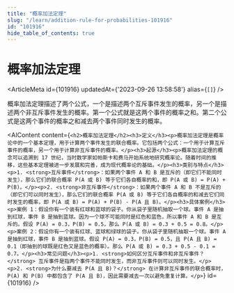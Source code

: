 ```yaml
---
title: "概率加法定理"
slug: "/learn/addition-rule-for-probabilities-101916"
id: "101916"
hide_table_of_contents: true
---
```



# 概率加法定理

<ArticleMeta id={101916} updatedAt={'2023-09-26 13:58:58'} alias={`[]`} />
<div className='border-solid border-b border-t-0 my-4 border-[var(--ifm-color-gray-300)]' />

概率加法定理描述了两个公式，一个是描述两个互斥事件发生的概率，另一个是描述两个非互斥事件发生的概率。第一个公式就是这两个事件的概率之和。第二个公式是这两个事件的概率之和减去两个事件同时发生的概率。

<AIContent content={`<h2>概率加法定理</h2><h3>定义</h3><p>概率加法定理是概率论中的一个基本定理，用于计算两个事件发生的联合概率。它包括两个公式：一个用于计算互斥事件的概率，另一个用于计算非互斥事件的概率。</p><h3>起源</h3><p>概率加法定理的概念可以追溯到 17 世纪，当时数学家如帕斯卡和费马开始系统地研究概率论。随着时间的推移，这些基本定理被进一步发展和完善，成为现代概率论的基础。</p><h3>类别与特点</h3><p>1. <strong>互斥事件</strong>：如果两个事件 A 和 B 是互斥的（即它们不能同时发生），那么它们的联合概率 P(A 或 B) 等于它们各自概率的和，即 P(A 或 B) = P(A) + P(B)。</p><p>2. <strong>非互斥事件</strong>：如果两个事件 A 和 B 不是互斥的（即它们可以同时发生），那么它们的联合概率 P(A 或 B) 等于它们各自概率的和减去它们同时发生的概率，即 P(A 或 B) = P(A) + P(B) - P(A 且 B)。</p><h3>具体案例</h3><p>案例 1：假设你有一个装有红球和蓝球的袋子。你从袋子里随机抽取一个球。事件 A 是抽到红球，事件 B 是抽到蓝球。因为一个球不可能同时是红色和蓝色，所以事件 A 和 B 是互斥的。假设 P(A) = 0.3，P(B) = 0.5，那么 P(A 或 B) = 0.3 + 0.5 = 0.8。</p><p>案例 2：假设你有一个装有红球、蓝球和绿球的袋子。你从袋子里随机抽取一个球。事件 A 是抽到红球，事件 B 是抽到蓝球。假设 P(A) = 0.3，P(B) = 0.5，且 P(A 且 B) = 0.1（即抽到的球既是红色又是蓝色的概率）。那么 P(A 或 B) = 0.3 + 0.5 - 0.1 = 0.7。</p><h3>常见问题</h3><p>1. <strong>如何区分互斥事件和非互斥事件？</strong> 互斥事件是指两个事件不能同时发生，而非互斥事件则可以同时发生。</p><p>2. <strong>为什么要减去 P(A 且 B)？</strong> 在计算非互斥事件的联合概率时，P(A) 和 P(B) 中都包含了 P(A 且 B)，因此需要减去一次以避免重复计算。</p>`} id={101916} />
